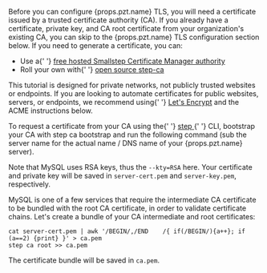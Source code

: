 <p>
  Before you can configure {props.pzt.name} TLS, you will need a certificate
  issued by a trusted certificate authority (CA). If you already have a
  certificate, private key, and CA root certificate from your organization's
  existing CA, you can skip to the {props.pzt.name} TLS configuration section
  below. If you need to generate a certificate, you can:
</p>

<ul>
  <li>
    Use a{' '}
    <a href="/signup?product=cm">
      free hosted Smallstep Certificate Manager authority
    </a>
  </li>
  <li>
    Roll your own with{' '}
    <a href="/docs/step-ca">
      open source <inlineCode>step-ca</inlineCode>
    </a>
  </li>
</ul>

<Alert severity="warning">
  This tutorial is designed for private networks, not publicly trusted websites
  or endpoints. If you are looking to automate certificates for public websites,
  servers, or endpoints, we recommend using{' '}
  <a href="https://letsencrypt.org/">Let's Encrypt</a> and the ACME instructions
  below.
</Alert>

<p>
  To request a certificate from your CA using the{' '}
  <a href="https://smallstep.com/docs/step-cli">
    <inlineCode>step</inlineCode>
  </a>{' '}
  CLI, bootstrap your CA with <inlineCode>step ca bootstrap</inlineCode> and run
  the following command (sub the server name for the actual name / DNS name of
  your {props.pzt.name} server).

</p>

<MDXBlock path="snippets/certificate" />

Note that MySQL uses RSA keys, thus the `--kty=RSA` here.
Your certificate and private key will be saved in `server-cert.pem` and `server-key.pem`, respectively.

MySQL is one of a few services that require the intermediate CA certificate to be bundled with the root CA certificate, in order to validate certificate chains. Let's create a bundle of your CA intermediate and root certificates:

```shell
cat server-cert.pem | awk '/BEGIN/,/END    /{ if(/BEGIN/){a++}; if (a==2) {print} }' > ca.pem
step ca root >> ca.pem
```

The certificate bundle will be saved in `ca.pem`.

